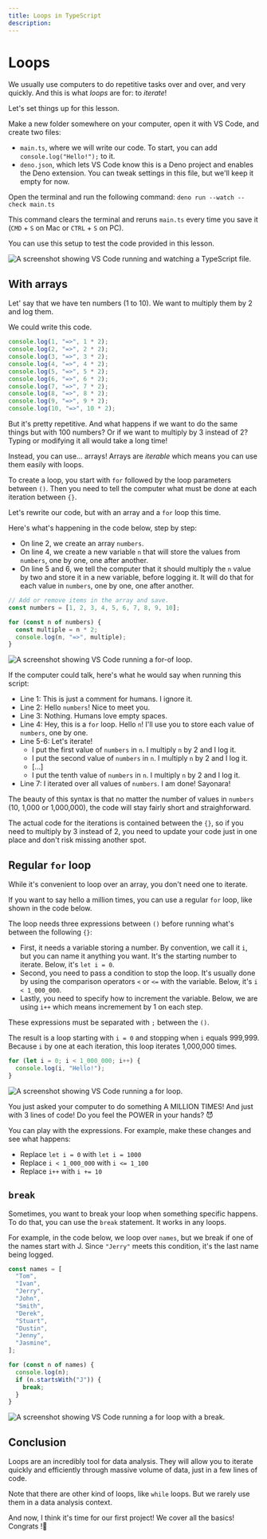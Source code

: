 ```yaml
---
title: Loops in TypeScript
description: 
---
```



# Loops

We usually use computers to do repetitive tasks over and over, and very quickly. And this is what *loops* are for: to *iterate*!

Let's set things up for this lesson.

Make a new folder somewhere on your computer, open it with VS Code, and create two files:

- `main.ts`, where we will write our code. To start, you can add `console.log("Hello!");` to it.
- `deno.json`, which lets VS Code know this is a Deno project and enables the Deno extension. You can tweak settings in this file, but we'll keep it empty for now.

Open the terminal and run the following command: `deno run --watch --check main.ts`

This command clears the terminal and reruns `main.ts` every time you save it (`CMD` + `S` on Mac or `CTRL` + `S` on PC).

You can use this setup to test the code provided in this lesson.

![A screenshot showing VS Code running and watching a TypeScript file.](/assets/first-steps/loops/setup.png)

## With arrays

Let' say that we have ten numbers (1 to 10). We want to multiply them by 2 and log them.

We could write this code.

```ts showLineNumbers filename="main.ts"
console.log(1, "=>", 1 * 2);
console.log(2, "=>", 2 * 2);
console.log(3, "=>", 3 * 2);
console.log(4, "=>", 4 * 2);
console.log(5, "=>", 5 * 2);
console.log(6, "=>", 6 * 2);
console.log(7, "=>", 7 * 2);
console.log(8, "=>", 8 * 2);
console.log(9, "=>", 9 * 2);
console.log(10, "=>", 10 * 2);
```

But it's pretty repetitive. And what happens if we want to do the same things but with 100 numbers? Or if we want to multiply by 3 instead of 2? Typing or modifying it all would take a long time!

Instead, you can use... arrays! Arrays are *iterable* which means you can use them easily with loops.

To create a loop, you start with `for` followed by the loop parameters between `()`. Then you need to tell the computer what must be done at each iteration between `{}`.

Let's rewrite our code, but with an array and a `for` loop this time.

Here's what's happening in the code below, step by step:
- On line 2, we create an array `numbers`.
- On line 4, we create a new variable `n` that will store the values from `numbers`, one by one, one after another.
- On line 5 and 6, we tell the computer that it should multiply the `n` value by two and store it in a new variable, before logging it. It will do that for each value in `numbers`, one by one, one after another.

```ts showLineNumbers filename="main.ts"
// Add or remove items in the array and save.
const numbers = [1, 2, 3, 4, 5, 6, 7, 8, 9, 10];

for (const n of numbers) {
  const multiple = n * 2;
  console.log(n, "=>", multiple);
}
```

![A screenshot showing VS Code running a for-of loop.](/assets/first-steps/loops/for-of-loop.png)

If the computer could talk, here's what he would say when running this script:
- Line 1: This is just a comment for humans. I ignore it.
- Line 2: Hello `numbers`! Nice to meet you.
- Line 3: Nothing. Humans love empty spaces.
- Line 4: Hey, this is a `for` loop. Hello `n`! I'll use you to store each value of `numbers`, one by one.
- Line 5-6: Let's iterate!
  - I put the first value of `numbers` in `n`. I multiply `n` by 2 and I log it.
  - I put the second value of `numbers` in `n`. I multiply `n` by 2 and I log it.
  - [...]
  - I put the tenth value of `numbers` in `n`. I multiply `n` by 2 and I log it.
- Line 7: I iterated over all values of `numbers`. I am done! Sayonara!

The beauty of this syntax is that no matter the number of values in `numbers` (10, 1,000 or 1,000,000), the code will stay fairly short and straighforward. 

The actual code for the iterations is contained between the `{}`, so if you need to multiply by 3 instead of 2, you need to update your code just in one place and don't risk missing another spot.

## Regular `for` loop

While it's convenient to loop over an array, you don't need one to iterate.

If you want to say hello a million times, you can use a regular `for` loop, like shown in the code below.

The loop needs three expressions between `()` before running what's between the following `{}`:
- First, it needs a variable storing a number. By convention, we call it `i`, but you can name it anything you want. It's the starting number to iterate. Below, it's `let i = 0`.
- Second, you need to pass a condition to stop the loop. It's usually done by using the comparison operators `<` or `<=` with the variable. Below, it's `i < 1_000_000`.
- Lastly, you need to specify how to increment the variable. Below, we are using `i++` which means incremement by 1 on each step.

These expressions must be separated with `;` between the `()`.

The result is a loop starting with `i = 0` and stopping when `i` equals 999,999. Because `i` by one at each iteration, this loop iterates 1,000,000 times.

```ts showLineNumbers filename="main.ts"
for (let i = 0; i < 1_000_000; i++) {
  console.log(i, "Hello!");
}
```

![A screenshot showing VS Code running a for loop.](/assets/first-steps/loops/for-loop.png)

You just asked your computer to do something A MILLION TIMES! And just with 3 lines of code! Do you feel the POWER in your hands? 😈

You can play with the expressions. For example, make these changes and see what happens:
- Replace `let i = 0` with `let i = 1000`
- Replace `i < 1_000_000` with `i <= 1_100`
- Replace `i++` with `i += 10`

## `break`

Sometimes, you want to break your loop when something specific happens. To do that, you can use the `break` statement. It works in any loops.

For example, in the code below, we loop over `names`, but we break if one of the names start with J. Since `"Jerry"` meets this condition, it's the last name being logged.

```ts showLineNumbers filename="main.ts"
const names = [
  "Tom",
  "Ivan",
  "Jerry",
  "John",
  "Smith",
  "Derek",
  "Stuart",
  "Dustin",
  "Jenny",
  "Jasmine",
];

for (const n of names) {
  console.log(n);
  if (n.startsWith("J")) {
    break;
  }
}
```

![A screenshot showing VS Code running a for loop with a break.](/assets/first-steps/loops/break.png)

## Conclusion

Loops are an incredibly tool for data analysis. They will allow you to iterate quickly and efficiently through massive volume of data, just in a few lines of code.

Note that there are other kind of loops, like `while` loops. But we rarely use them in a data analysis context.

And now, I think it's time for our first project! We cover all the basics! Congrats !🕺